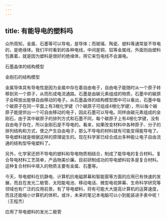 ```yaml
---
---
---
```

title: 有能导电的塑料吗
---




众所周知，金属、石墨等可以导电，是导体；而玻璃、陶瓷、塑料等通常是不导电的，是绝缘体。我们平时看到的各种电线，中间是铜、铝等金属线，外面则由塑料包裹着，就是因为塑料是很好的绝缘体，用它来包电线不会漏电。

石墨晶体的结构模型



金刚石的结构模型



金属导体具有导电性是因为金属中存在着自由电子，自由电子能随时从一个原子转移到另一个原子，从而形成电流通路。石墨是由碳元素组成的物质，石墨中的碳原子会释放出能够自由移动的电子。从石墨晶体的结构模型图中可以看出，石墨中每个碳原子在同一平面上有3根化学键（1个碳原子可组成4根化学键），所以每个碳原子能提供出一个可自由移动的电子，因此石墨可以导电。同样由碳元素组成的金刚石，由于其中碳原子的排列方式和石墨不同，每个碳原子上有4根化学键，没有自由电子存在，所以金刚石是不导电的。看来，如果改变材料中各种原子、分子的排列结构和方式，使之产生自由电子，那么不导电的材料就有可能变得能导电了。导电塑料就是根据这样的原理诞生的。现在科学家已经合成出多种能让电子自由流通的结构型导电塑料了。

另外，化学家还把不导电的塑料和导电物质相结合，制成了能导电的复合材料。复合导电材料工艺简单，产品物美价廉。目前研制成功的导电塑料较多是复合材料。这种复合材料中填入的物质主要有金属、石墨等。

今天，导电塑料在抗静电、计算机抗电磁屏幕和智能窗等方面的应用已有快速的发展，而且在发光二极管、太阳能电池、移动电话、微型电视屏幕、生命科学研究等领域也有广泛的应用前景。有了导电塑料，将有可能大大提高计算机的运算速度，而且还能缩小计算机的体积。或许，未来的笔记本电脑可以小到能装进手表中呢！（王程杰）

应用了导电塑料的发光二极管